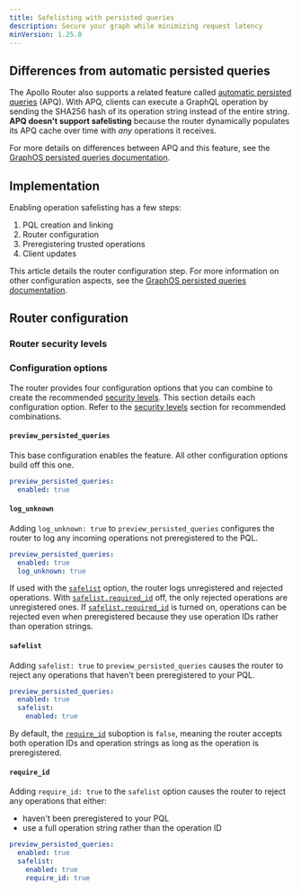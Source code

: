 ```yaml
---
title: Safelisting with persisted queries
description: Secure your graph while minimizing request latency
minVersion: 1.25.0
---
```


<GraphOSEnterpriseRequired />

<PreviewFeature discordLink="https://discordapp.com/channels/1022972389463687228/1143901714173407342"/>

<PQIntro />

## Differences from automatic persisted queries

The Apollo Router also supports a related feature called [automatic persisted queries](./in-memory-caching#caching-automatic-persisted-queries-apq) (APQ). With APQ, clients can execute a GraphQL operation by sending the SHA256 hash of its operation string instead of the entire string. **APQ doesn't support safelisting** because the router dynamically populates its APQ cache over time with _any_ operations it receives.

For more details on differences between APQ and this feature, see the [GraphOS persisted queries documentation](/graphos/operations/persisted-queries#differences-from-automatic-persisted-queries).

## Implementation

Enabling operation safelisting has a few steps:

1. PQL creation and linking
1. Router configuration
1. Preregistering trusted operations
1. Client updates

This article details the router configuration step.
For more information on other configuration aspects, see the [GraphOS persisted queries documentation](/graphos/operations/persisted-queries).

## Router configuration

<PQRouterConfiguration />

### Router security levels

<PQSecurityLevels />

### Configuration options

The router provides four configuration options that you can combine to create the recommended [security levels](#router-security-levels). This section details each configuration option. Refer to the [security levels](#router-security-levels) section for recommended combinations.

#### `preview_persisted_queries`

This base configuration enables the feature. All other configuration options build off this one.

```yaml title="router.yaml"
preview_persisted_queries:
  enabled: true
```

#### `log_unknown`

Adding `log_unknown: true` to `preview_persisted_queries` configures the router to log any incoming operations not preregistered to the PQL.

```yaml title="router.yaml"
preview_persisted_queries:
  enabled: true
  log_unknown: true
```

If used with the [`safelist`](#safelist) option, the router logs unregistered and rejected operations. With [`safelist.required_id`](#require_id) off, the only rejected operations are unregistered ones. If [`safelist.required_id`](#require_id) is turned on, operations can be rejected even when preregistered because they use operation IDs rather than operation strings.

#### `safelist`

Adding `safelist: true` to `preview_persisted_queries` causes the router to reject any operations that haven't been preregistered to your PQL.

```yaml title="router.yaml"
preview_persisted_queries:
  enabled: true
  safelist:
    enabled: true
```

By default, the [`require_id`](#required_id) suboption is `false`, meaning the router accepts both operation IDs and operation strings as long as the operation is preregistered.

#### `require_id`

Adding `require_id: true` to the `safelist` option causes the router to reject any operations that either:
- haven't been preregistered to your PQL
- use a full operation string rather than the operation ID

```yaml title="router.yaml"
preview_persisted_queries:
  enabled: true
  safelist:
    enabled: true
    require_id: true
```